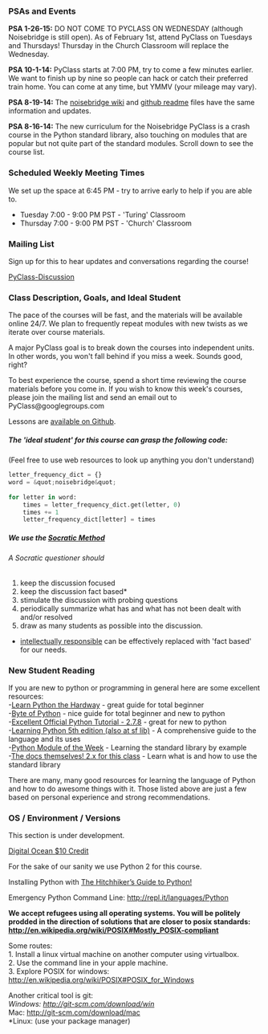 === PSAs and Events ===

'''PSA 1-26-15:''' DO NOT COME TO PYCLASS ON WEDNESDAY (although Noisebridge is still open). As of February 1st, attend PyClass on Tuesdays and Thursdays! Thursday in the Church Classroom will replace the Wednesday.

'''PSA 10-1-14:''' PyClass starts at 7:00 PM, try to come a few minutes earlier. We want to finish up by nine so people can hack or catch their preferred train home. You can come at any time, but YMMV (your mileage may vary).

'''PSA 8-19-14:''' The [https://noisebridge.net/wiki/PyClass noisebridge wiki] and [https://github.com/PyClass/PyClass-lesson-plans github readme] files have the same information and updates.

'''PSA 8-16-14:''' The new curriculum for the Noisebridge PyClass is a crash course in the Python standard library, also touching on modules that are popular but not quite part of the standard modules. Scroll down to see the course list.

=== Scheduled Weekly Meeting Times ===

We set up the space at 6:45 PM - try to arrive early to help if you are able to.

* Tuesday 7:00 - 9:00 PM PST - 'Turing' Classroom
* Thursday 7:00 - 9:00 PM PST - 'Church' Classroom

=== Mailing List ===

Sign up for this to hear updates and conversations regarding the course!

[http://groups.google.com/group/pyclass PyClass-Discussion]

=== Class Description, Goals, and Ideal Student ===

The pace of the courses will be fast, and the materials will be available online 24/7. We plan to frequently repeat modules with new twists as we iterate over course materials.

A major PyClass goal is to break down the courses into independent units. In other words, you won't fall behind if you miss a week. Sounds good, right?

To best experience the course, spend a short time reviewing the course materials before you come in. If you wish to know this week's courses, please join the mailing list and send an email out to PyClass@googlegroups.com

Lessons are [https://github.com/PyClass/PyClassLessons available on Github].

===== The 'ideal student' for this course can grasp the following code: =====

(Feel free to use web resources to look up anything you don't understand)

<source lang="python">letter_frequency_dict = {}
word = &quot;noisebridge&quot;
 
for letter in word:
    times = letter_frequency_dict.get(letter, 0)
    times += 1
    letter_frequency_dict[letter] = times</source>
===== We use the [http://www.criticalthinking.org/pages/socratic-teaching/606 Socratic Method] =====

====== A Socratic questioner should ======

# keep the discussion focused
# keep the discussion fact based*
# stimulate the discussion with probing questions
# periodically summarize what has and what has not been dealt with and/or resolved
# draw as many students as possible into the discussion.

* [https://en.wikipedia.org/wiki/Intellectual_responsibility intellectually responsible] can be effectively replaced with 'fact based' for our needs.

=== New Student Reading ===

If you are new to python or programming in general here are some excellent resources:<br />-[http://learnpythonthehardway.org/ Learn Python the Hardway] - great guide for total beginner<br />-[http://www.swaroopch.com/notes/python/ Byte of Python] - nice guide for total beginner and new to python<br />-[https://docs.python.org/2/tutorial/ Excellent Official Python Tutorial - 2.7.8] - great for new to python<br />-[http://shop.oreilly.com/product/0636920028154.do Learning Python 5th edition (also at sf lib)] - A comprehensive guide to the language and its uses<br />-[http://pymotw.com/2/ Python Module of the Week] - Learning the standard library by example<br />-[https://www.python.org/doc/ The docs themselves! 2.x for this class] - Learn what is and how to use the standard library

There are many, many good resources for learning the language of Python and how to do awesome things with it. Those listed above are just a few based on personal experience and strong recommendations.

=== OS / Environment / Versions ===

This section is under development.

[https://www.digitalocean.com/?refcode=1a1061eaf303 Digital Ocean $10 Credit]

For the sake of our sanity we use Python 2 for this course.

Installing Python with [http://docs.python-guide.org/en/latest/ The Hitchhiker’s Guide to Python!]

Emergency Python Command Line: http://repl.it/languages/Python

'''We accept refugees using all operating systems. You will be politely prodded in the direction of solutions that are closer to posix standards: http://en.wikipedia.org/wiki/POSIX#Mostly_POSIX-compliant'''

Some routes:<br />1. Install a linux virtual machine on another computer using virtualbox.<br />2. Use the command line in your apple machine.<br />3. Explore POSIX for windows: http://en.wikipedia.org/wiki/POSIX#POSIX_for_Windows

Another critical tool is git:<br />''Windows: http://git-scm.com/download/win<br />''Mac: http://git-scm.com/download/mac<br />*Linux: (use your package manager)

